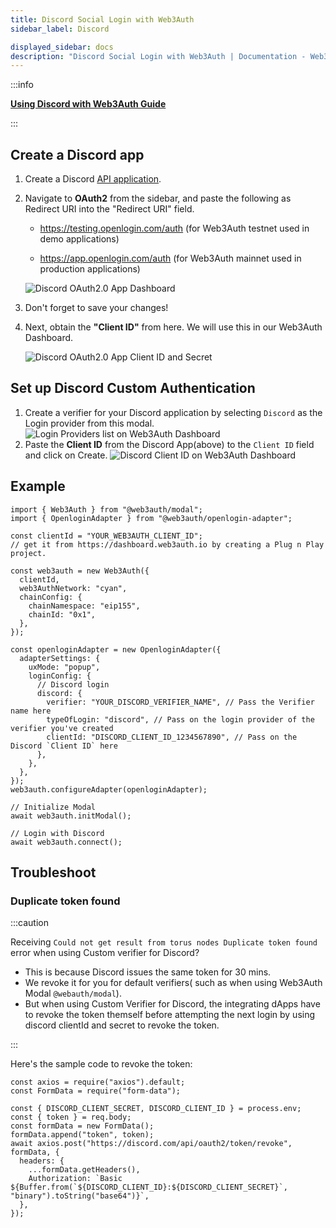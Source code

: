 ```yaml
---
title: Discord Social Login with Web3Auth
sidebar_label: Discord

displayed_sidebar: docs
description: "Discord Social Login with Web3Auth | Documentation - Web3Auth"
---
```


:::info

**[Using Discord with Web3Auth Guide](/content-hub/guides/discord)**

:::

## Create a Discord app

1. Create a Discord [API application](https://discord.com/developers/applications).

2. Navigate to **OAuth2** from the sidebar, and paste the following as Redirect URI into the "Redirect URI" field.

   - https://testing.openlogin.com/auth (for Web3Auth testnet used in demo applications)

   - https://app.openlogin.com/auth (for Web3Auth mainnet used in production applications)

   ![Discord OAuth2.0 App Dashboard](/content-hub/social-providers/discord/discord-redirect-uri.png)

3. Don't forget to save your changes!

4. Next, obtain the **"Client ID"** from here. We will use this in our Web3Auth Dashboard.

   ![Discord OAuth2.0 App Client ID and Secret](/content-hub/social-providers/discord/discord-clientid-secret.png)

## Set up Discord Custom Authentication

1. Create a verifier for your Discord application by selecting `Discord` as the Login provider from this modal.
   ![Login Providers list on Web3Auth Dashboard](/dashboard/verifiers/login-providers-list.png)
2. Paste the **Client ID** from the Discord App(above) to the `Client ID` field and click on Create.
   ![Discord Client ID on Web3Auth Dashboard](/dashboard/verifiers/discord-verifier.png)

## Example

```tsx
import { Web3Auth } from "@web3auth/modal";
import { OpenloginAdapter } from "@web3auth/openlogin-adapter";

const clientId = "YOUR_WEB3AUTH_CLIENT_ID";
// get it from https://dashboard.web3auth.io by creating a Plug n Play project.

const web3auth = new Web3Auth({
  clientId,
  web3AuthNetwork: "cyan",
  chainConfig: {
    chainNamespace: "eip155",
    chainId: "0x1",
  },
});

const openloginAdapter = new OpenloginAdapter({
  adapterSettings: {
    uxMode: "popup",
    loginConfig: {
      // Discord login
      discord: {
        verifier: "YOUR_DISCORD_VERIFIER_NAME", // Pass the Verifier name here
        typeOfLogin: "discord", // Pass on the login provider of the verifier you've created
        clientId: "DISCORD_CLIENT_ID_1234567890", // Pass on the Discord `Client ID` here
      },
    },
  },
});
web3auth.configureAdapter(openloginAdapter);

// Initialize Modal
await web3auth.initModal();

// Login with Discord
await web3auth.connect();
```

## Troubleshoot

### Duplicate token found

:::caution

Receiving `Could not get result from torus nodes Duplicate token found` error when using Custom verifier for Discord?

- This is because Discord issues the same token for 30 mins.
- We revoke it for you for default verifiers( such as when using Web3Auth Modal `@webauth/modal`).
- But when using Custom Verifier for Discord, the integrating dApps have to revoke the token themself before attempting the next login by using
  discord clientId and secret to revoke the token.

:::

Here's the sample code to revoke the token:

```tsx
const axios = require("axios").default;
const FormData = require("form-data");

const { DISCORD_CLIENT_SECRET, DISCORD_CLIENT_ID } = process.env;
const { token } = req.body;
const formData = new FormData();
formData.append("token", token);
await axios.post("https://discord.com/api/oauth2/token/revoke", formData, {
  headers: {
    ...formData.getHeaders(),
    Authorization: `Basic ${Buffer.from(`${DISCORD_CLIENT_ID}:${DISCORD_CLIENT_SECRET}`, "binary").toString("base64")}`,
  },
});
```
